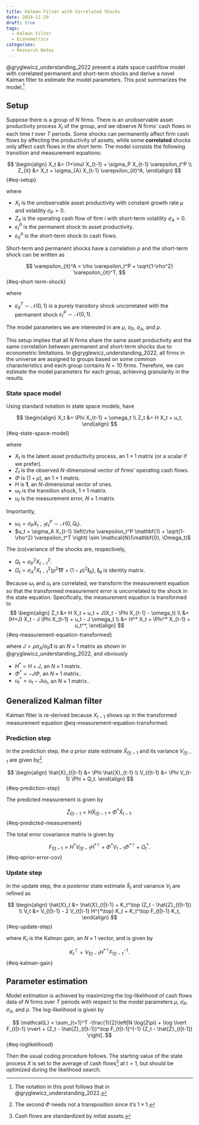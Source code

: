 ```yaml
---
title: Kalman Filter with Correlated Shocks
date: 2024-11-29
draft: true
tags: 
  - Kalman Filter
  - Econometrics
categories: 
  - Research Notes
---
```


@gryglewicz_understanding_2022 present a state space cashflow model with correlated permanent and short-term shocks and derive a novel Kalman filter to estimate the model parameters. This post summarizes the model.[^note]

[^note]: The notation in this post follows that in @gryglewicz_understanding_2022.

## Setup

Suppose there is a group of $N$ firms. There is an unobservable asset productivity process $X_t$ of the group, and we observe $N$ firms' cash flows in each time $t$ over $T$ periods. Some shocks can permanently affect firm cash flows by affecting the productivity of assets, while some __correlated__ shocks only affect cash flows in the short term. The model consists the following transition and measurement equations:

$$
\begin{align}
X_t &= (1+\mu) X_{t-1} + \sigma_P X_{t-1} \varepsilon_t^P \\
Z_{it} &= X_t + \sigma_{A} X_{t-1} \varepsilon_{it}^A,
\end{align}
$$ {#eq-setup}

where

- $X_t$ is the unobservable asset productivity with constant growth rate $\mu$ and volatility $\sigma_P>0$.
- $Z_{it}$ is the operating cash flow of firm $i$ with short-term volatility $\sigma_A>0$.
- $\varepsilon_t^P$ is the permanent shock to asset productivity.
- $\varepsilon_{it}^A$ is the short-term shock to cash flows.

Short-term and permanent shocks have a correlation $\rho$ and the short-term shock can be written as

$$
\varepsilon_{it}^A = \rho \varepsilon_t^P + \sqrt{1-\rho^2} \varepsilon_{it}^T,
$$ {#eq-short-term-shock}

where

- $\varepsilon_{it}^T\sim \mathcal{N}(0,1)$ is a purely transitory shock uncorrelated with the permanent shock $\varepsilon_t^P\sim \mathcal{N}(0,1)$.

The model parameters we are interested in are $\mu$, $\sigma_P$, $\sigma_A$, and $\rho$.

This setup implies that all $N$ firms share the same asset productivity and the same correlation between permanent and short-term shocks due to econometric limitations. In @gryglewicz_understanding_2022, all firms in the universe are assigned to groups based on some common characteristics and each group contains $N=10$ firms. Therefore, we can estimate the model parameters for each group, achieving granularity in the results.

### State space model

Using standard notation in state space models, have

$$
\begin{align}
X_t &= \Phi X_{t-1} + \omega_t \\
Z_t &= H X_t + u_t,
\end{align}
$$ {#eq-state-space-model}

where

- $X_t$ is the latent asset productivity process, an $1\times 1$ matrix (or a scalar if we prefer).
- $Z_t$ is the observed $N$-dimensional vector of firms' operating cash flows.
- $\Phi$ is $(1+\mu)$, an $1\times 1$ matrix.
- $H$ is $\mathbf{1}$, an $N$-dimensional vector of ones.
- $\omega_t$ is the transition shock, $1\times 1$ matrix.
- $u_t$ is the measurement error, $N\times 1$ matrix.

Importantly, 

- $\omega_t = \sigma_P X_{t-1} \varepsilon_t^P \sim \mathcal{N}(0, Q_t)$.
- $u_t = \sigma_A X_{t-1} \left(\rho \varepsilon_t^P \mathbf{1} + \sqrt{1-\rho^2} \varepsilon_t^T \right) \sim \mathcal{N}(\mathbf{0}, \Omega_t)$

The (co)variance of the shocks are, respectively,

- $Q_t=\sigma_P^2 X_{t-1}^2$.
- $\Omega_t = \sigma_A^2 X_{t-1}^2 \left(\rho^2 \mathbf{1}\mathbf{1}' + (1-\rho)^2 \mathbfit{I}_N \right)$, $\mathbfit{I}_N$ is identity matrix.

Because $\omega_t$ and $u_t$ are correlated, we transform the measurement equation so that the transformed measurement error is uncorrelated to the shock in the state equation. Specifically, the measurement equation is transformed to
$$
\begin{align}
Z_t &= H X_t + u_t + J(X_t - \Phi X_{t-1} - \omega_t) \\
    &= (H+J) X_t - J \Phi X_{t-1} + u_t - J \omega_t  \\
    &= H^* X_t + \Phi^* X_{t-1} + u_t^*,
\end{align}
$$ {#eq-measurement-equation-transformed}

where $J = \rho \sigma_A / \sigma_P \mathbf{1}$ is an $N\times 1$ matrix as shown in @gryglewicz_understanding_2022, and obviously

- $H^* = H + J$, an $N\times 1$ matrix.
- $\Phi^* = - J \Phi$, an $N\times 1$ matrix.. 
- $u_t^* = u_t - J \omega_t$, an $N\times 1$ matrix..

## Generalized Kalman filter

Kalman filter is re-derived because $X_{t-1}$ shows up in the transformed measurement equation @eq-measurement-equation-transformed.

### Prediction step

In the prediction step, the _a prior_ state estimate $\hat{X}_{t|t-1}$ and its variance $V_{t|t-1}$ are given by[^no-transpose]

[^no-transpose]: The second $\Phi$ needs not a transposition since it's $1\times 1$.

$$
\begin{align}
\hat{X}_{t|t-1} &= \Phi \hat{X}_{t-1} \\
V_{t|t-1} &= \Phi V_{t-1} \Phi + Q_t.
\end{align}
$$ {#eq-prediction-step}

The predicted measurement is given by

$$
\hat{Z}_{t|t-1} = H \hat{X}_{t|t-1} + \Phi^* \hat{X}_{t-1}.
$$ {#eq-predicted-measurement}

The total error covariance matrix is given by

$$
F_{t|t-1} = H^* V_{t|t-1} H^{*\top} + \Phi^* V_{t-1} \Phi^{*\top} + \Omega_t^*.
$$ {#eq-aprior-error-cov}

### Update step

In the update step, the _a posterior_ state estimate $\hat{X}_t$ and variance $V_t$ are refined as

$$
\begin{align}
\hat{X}_t &= \hat{X}_{t|t-1} + K_t^\top (Z_t - \hat{Z}_{t|t-1}) \\
V_t &= V_{t|t-1} - 2 V_{t|t-1} H^{*\top} K_t + K_t^\top F_{t|t-1} K_t,
\end{align}
$$ {#eq-update-step}

where $K_t$ is the Kalman gain, an $N\times 1$ vector, and is given by

$$
K_t^\top = V_{t|t-1} H^{*\top} F_{t|t-1}^{-1}.
$$ {#eq-kalman-gain}

## Parameter estimation

Model estimation is achieved by maximizing the log-likelihood of cash flows data of $N$ firms over $T$ periods with respect to the model parameters $\mu$, $\sigma_P$, $\sigma_A$, and $\rho$. The log-likelihood is given by

$$
\mathcal{L} = \sum_{t=1}^T -\frac{1}{2}\left[N \log(2\pi) + \log \lvert F_{t|t-1} \rvert + (Z_t - \hat{Z}_{t|t-1})^\top F_{t|t-1}^{-1} (Z_t - \hat{Z}_{t|t-1}) \right].
$$ {#eq-loglikelihood}

Then the usual coding procedure follows. The starting value of the state process $X$ is set to the average of cash flows[^cf] at $t=1$, but should be optimized during the likelihood search.

[^cf]: Cash flows are standardized by initial assets.


